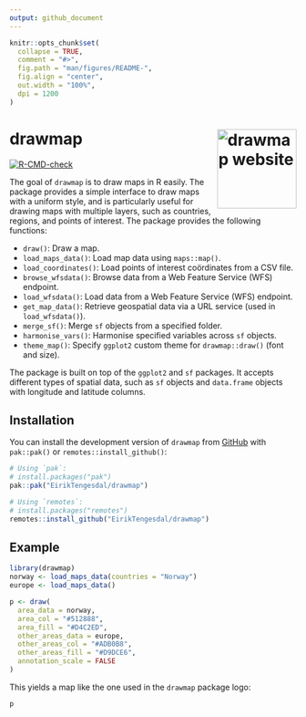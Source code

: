 ```yaml
---
output: github_document
---
```


<!-- README.md is generated from README.Rmd. Please edit that file -->

```r
knitr::opts_chunk$set(
  collapse = TRUE,
  comment = "#>",
  fig.path = "man/figures/README-",
  fig.align = "center",
  out.width = "100%",
  dpi = 1200
)
```

# drawmap <a href="https://eiriktengesdal.github.io/drawmap/"><img src="man/figures/logo_1200dpi.png" align="right" height="139" alt="drawmap website"/></a>

<!-- badges: start -->
[![R-CMD-check](https://github.com/EirikTengesdal/drawmap/actions/workflows/R-CMD-check.yaml/badge.svg)](https://github.com/EirikTengesdal/drawmap/actions/workflows/R-CMD-check.yaml)
<!-- badges: end -->

The goal of `drawmap` is to draw maps in R easily. The package provides a simple interface to draw maps with a uniform style, and is particularly useful for drawing maps with multiple layers, such as countries, regions, and points of interest. The package provides the following functions:

- `draw()`: Draw a map.
- `load_maps_data()`: Load map data using `maps::map()`.
- `load_coordinates()`: Load points of interest coördinates from a CSV file.
- `browse_wfsdata()`: Browse data from a Web Feature Service (WFS) endpoint.
- `load_wfsdata()`: Load data from a Web Feature Service (WFS) endpoint.
- `get_map_data()`: Retrieve geospatial data via a URL service (used in `load_wfsdata()`).
- `merge_sf()`: Merge `sf` objects from a specified folder.
- `harmonise_vars()`: Harmonise specified variables across `sf` objects.
- `theme_map()`: Specify `ggplot2` custom theme for `drawmap::draw()` (font and size).

The package is built on top of the `ggplot2` and `sf` packages. It accepts different types of spatial data, such as `sf` objects and `data.frame` objects with longitude and latitude columns.

## Installation

You can install the development version of `drawmap` from [GitHub](https://github.com/) with `pak::pak()` or `remotes::install_github()`:

```r
# Using `pak`:
# install.packages("pak")
pak::pak("EirikTengesdal/drawmap")

# Using `remotes`:
# install.packages("remotes")
remotes::install_github("EirikTengesdal/drawmap")
```

## Example

```r
library(drawmap)
norway <- load_maps_data(countries = "Norway")
europe <- load_maps_data()

p <- draw(
  area_data = norway,
  area_col = "#512888",
  area_fill = "#D4C2ED",
  other_areas_data = europe,
  other_areas_col = "#ADB0B8",
  other_areas_fill = "#D9DCE6",
  annotation_scale = FALSE
)
```

This yields a map like the one used in the `drawmap` package logo:

```r
p
```

